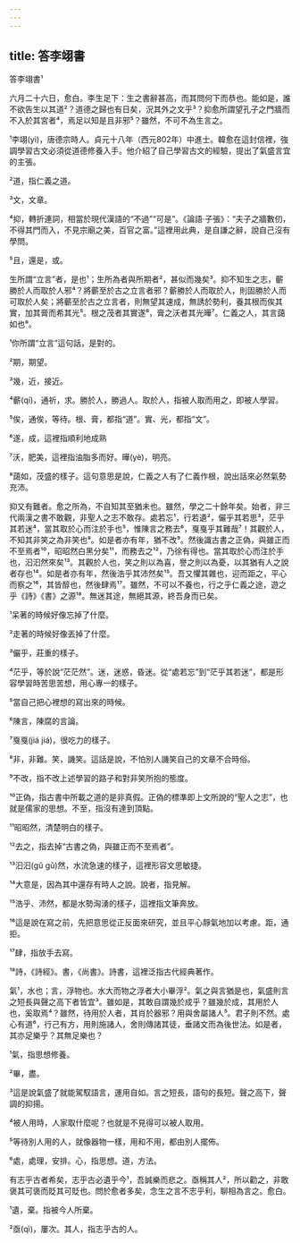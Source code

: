 ```yaml
---
---
---
```

title: 答李翊書
---




答李翊書¹

六月二十六日，愈白。李生足下：生之書辭甚高，而其問何下而恭也。能如是，誰不欲告生以其道²？道德之歸也有日矣，況其外之文乎³？抑愈所謂望孔子之門牆而不入於其宮者⁴，焉足以知是且非邪⁵？雖然，不可不為生言之。

¹李翊(yì)，唐德宗時人。貞元十八年（西元802年）中進士。韓愈在這封信裡，強調學習古文必須從道德修養入手。他介紹了自己學習古文的經驗，提出了氣盛言宜的主張。

²道，指仁義之道。

³文，文章。

⁴抑，轉折連詞，相當於現代漢語的“不過”“可是”。《論語·子張》：“夫子之牆數仞，不得其門而入，不見宗廟之美，百官之富。”這裡用此典，是自謙之辭，說自己沒有學問。

⁵且，還是，或。

生所謂“立言”者，是也¹；生所為者與所期者²，甚似而幾矣³。抑不知生之志，蘄勝於人而取於人邪⁴？將蘄至於古之立言者邪？蘄勝於人而取於人，則固勝於人而可取於人矣；將蘄至於古之立言者，則無望其速成，無誘於勢利，養其根而俟其實，加其膏而希其光⁵。根之茂者其實遂⁶，膏之沃者其光曄⁷。仁義之人，其言藹如也⁸。

¹你所謂“立言”這句話，是對的。

²期，期望。

³幾，近，接近。

⁴蘄(qí)，通祈，求。勝於人，勝過人。取於人，指被人取而用之，即被人學習。

⁵俟，通俟，等待。根、膏，都指“道”。實、光，都指“文”。

⁶遂，成，這裡指順利地成熟

⁷沃，肥美，這裡指油脂多而好。曄(yè)，明亮。

⁸藹如，茂盛的樣子。這句意思是說，仁義之人有了仁義作根，說出話來必然氣勢充沛。

抑又有難者。愈之所為，不自知其至猶未也。雖然，學之二十餘年矣。始者，非三代兩漢之書不敢觀，非聖人之志不敢存。處若忘¹，行若遺²，儼乎其若思³，茫乎其若迷⁴，當其取於心而注於手也⁵，惟陳言之務去⁶，戛戛乎其難哉⁷！其觀於人，不知其非笑之為非笑也⁸。如是者亦有年，猶不改⁹。然後識古書之正偽，與雖正而不至焉者¹⁰，昭昭然白黑分矣¹¹，而務去之¹²，乃徐有得也。當其取於心而注於手也，汩汩然來矣¹³。其觀於人也，笑之則以為喜，譽之則以為憂，以其猶有人之說者存也¹⁴。如是者亦有年，然後浩乎其沛然矣¹⁵。吾又懼其雜也，迎而距之，平心而察之¹⁶，其皆醇也，然後肆焉¹⁷。雖然，不可以不養也，行之乎仁義之途，遊之乎《詩》《書》之源¹⁸。無迷其途，無絕其源，終吾身而已矣。

¹呆著的時候好像忘掉了什麼。

²走著的時候好像丟掉了什麼。

³儼乎，莊重的樣子。

⁴茫乎，等於說“茫茫然”。迷，迷惑，昏迷。從“處若忘”到“茫乎其若迷”，都是形容學習時苦思苦想，用心專一的樣子。

⁵當自己把心裡想的寫出來的時候。

⁶陳言，陳腐的言論。

⁷戛戛(jiá jiá)，很吃力的樣子。

⁸非，非難。笑，譏笑。這話是說，不怕別人譏笑自己的文章不合時俗。

⁹不改，指不改上述學習的路子和對非笑所抱的態度。

¹⁰正偽，指古書中所載之道的是非真假。正偽的標準即上文所說的“聖人之志”，也就是儒家的思想。不至，指沒有達到頂點。

¹¹昭昭然，清楚明白的樣子。

¹²去之，指去掉“古書之偽，與雖正而不至焉者”。

¹³汩汩(gǔ gǔ)然，水流急速的樣子，這裡形容文思敏捷。

¹⁴大意是，因為其中還存有時人之說。說者，指見解。

¹⁵浩乎、沛然，都是水勢洶湧的樣子，這裡指文筆奔放。

¹⁶這是說在寫之前，先把意思從正反面來研究，並且平心靜氣地加以考慮。距，通拒。

¹⁷肆，指放手去寫。

¹⁸詩，《詩經》。書，《尚書》。詩書，這裡泛指古代經典著作。

氣¹，水也；言，浮物也。水大而物之浮者大小畢浮²。氣之與言猶是也，氣盛則言之短長與聲之高下者皆宜³。雖如是，其敢自謂幾於成乎？雖幾於成，其用於人也，奚取焉⁴？雖然，待用於人者，其肖於器邪？用與舍屬諸人⁵。君子則不然。處心有道⁶，行己有方，用則施諸人，舍則傳諸其徒，垂諸文而為後世法。如是者，其亦足樂乎？其無足樂也？

¹氣，指思想修養。

²畢，盡。

³這是說氣盛了就能駕馭語言，運用自如。言之短長，語句的長短。聲之高下，聲調的抑揚。

⁴被人用時，人家取什麼呢？也就是不見得可以被人取用。

⁵等待別人用的人，就像器物一樣，用和不用，都由別人擺佈。

⁶處，處理，安排。心，指思想。道，方法。

有志乎古者希矣，志乎古必遺乎今¹，吾誠樂而悲之。亟稱其人²，所以勸之，非敢褒其可褒而貶其可貶也。問於愈者多矣，念生之言不志乎利，聊相為言之。愈白。

¹遺，棄。指被今人所棄。

²亟(qì)，屢次。其人，指志乎古的人。